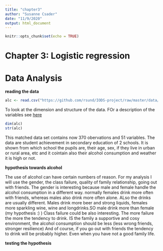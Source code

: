 ```yaml
---
title: "chapter3"
author: "Susanne Csader"
date: "11/9/2020"
output: html_document
---
```


```r
knitr::opts_chunk$set(echo = TRUE)
```
# Chapter 3: Logistic regression

# Data Analysis

**reading the data**
```r
alc <- read.csv("https://github.com/rsund/IODS-project/raw/master/data/alc.csv")
```
To look at the dimension and structure of the data.
FOr a description of the variables see [here](https://archive.ics.uci.edu/ml/datasets/Student+Performance)
```r
dim(alc)
str(alc)
```
This matched data set contains now 370 obervations and 51 variables.
The data are student achievement in secondary education of 2 schools. It is shown from which school the pupils are, their age, sex, if they live in urban or rural area, etc and it cointain also their alcohol consumption and weather it is high or not.

**hypothesis towards alcohol**

The use of alcohol can have certain numbers of reason. For my analysis I will use the gender, the class failure, quality of family relationship, going out with friends. 
The gender is interesting because male and female handle the alcohol consumption in a different way. normally females drink more often with friends, whereas males also drink more often alone. ALso the drinks are usually different. Males drink more beer and strong liquids, females more sparkling wine, wine and longdrinks.SO male drink more than female (my hypothesis :) )
Class failure could be also interesting. The more failure the more the tendency to drink. 
IS the family a supportive and cosy environment, the alcohol consumption should be less (less wrong friends, stronger resilience)
And of course, if you go out with friends the tendency to drink will be probably higher. Even when you have not a good family life.

**testing the hypothesis**


